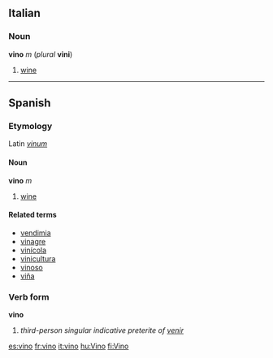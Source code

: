 ==Italian==
===Noun===
'''vino''' ''m'' (''plural'' '''vini''')

#[[wine]]

----

==Spanish==
===Etymology===
Latin ''[[vinum]]''
====Noun====
'''vino''' ''m''

# [[wine]]

====Related terms====
*[[vendimia]]
*[[vinagre]]
*[[vinícola]]
*[[vinicultura]]
*[[vinoso]]
*[[viña]]

===Verb form===
'''vino'''

# ''third-person singular indicative preterite of [[venir]]''

[[es:vino]]
[[fr:vino]]
[[it:vino]]
[[hu:Vino]]
[[fi:Vino]]
